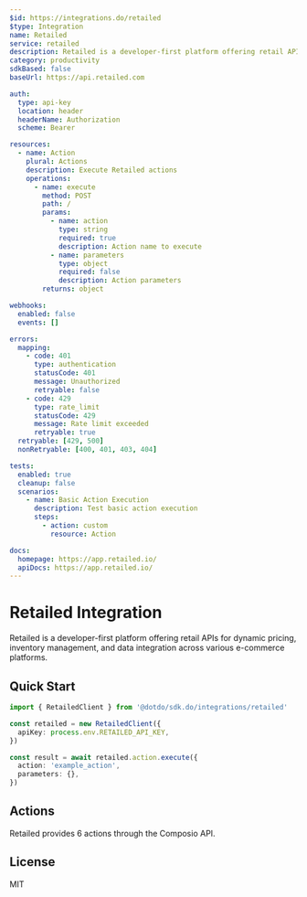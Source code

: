 ```yaml
---
$id: https://integrations.do/retailed
$type: Integration
name: Retailed
service: retailed
description: Retailed is a developer-first platform offering retail APIs for dynamic pricing, inventory management, and data integration across various e-commerce platforms.
category: productivity
sdkBased: false
baseUrl: https://api.retailed.com

auth:
  type: api-key
  location: header
  headerName: Authorization
  scheme: Bearer

resources:
  - name: Action
    plural: Actions
    description: Execute Retailed actions
    operations:
      - name: execute
        method: POST
        path: /
        params:
          - name: action
            type: string
            required: true
            description: Action name to execute
          - name: parameters
            type: object
            required: false
            description: Action parameters
        returns: object

webhooks:
  enabled: false
  events: []

errors:
  mapping:
    - code: 401
      type: authentication
      statusCode: 401
      message: Unauthorized
      retryable: false
    - code: 429
      type: rate_limit
      statusCode: 429
      message: Rate limit exceeded
      retryable: true
  retryable: [429, 500]
  nonRetryable: [400, 401, 403, 404]

tests:
  enabled: true
  cleanup: false
  scenarios:
    - name: Basic Action Execution
      description: Test basic action execution
      steps:
        - action: custom
          resource: Action

docs:
  homepage: https://app.retailed.io/
  apiDocs: https://app.retailed.io/
---
```


# Retailed Integration

Retailed is a developer-first platform offering retail APIs for dynamic pricing, inventory management, and data integration across various e-commerce platforms.

## Quick Start

```typescript
import { RetailedClient } from '@dotdo/sdk.do/integrations/retailed'

const retailed = new RetailedClient({
  apiKey: process.env.RETAILED_API_KEY,
})

const result = await retailed.action.execute({
  action: 'example_action',
  parameters: {},
})
```

## Actions

Retailed provides 6 actions through the Composio API.

## License

MIT
